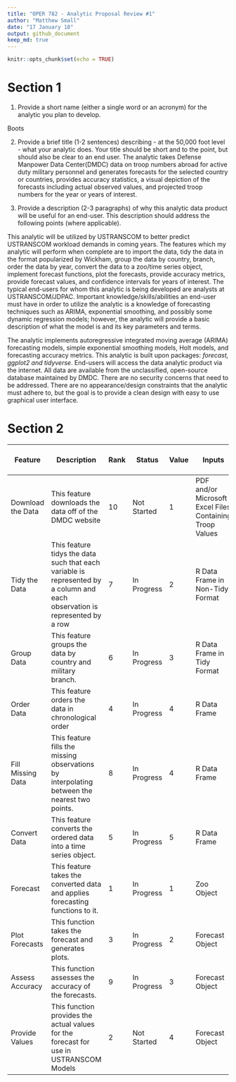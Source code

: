 ```yaml
---
title: "OPER 782 - Analytic Proposal Review #1"
author: "Matthew Small"
date: "17 January 18"
output: github_document
keep_md: true
---
```


```r
knitr::opts_chunk$set(echo = TRUE)
```

# Section 1

1. Provide a short name (either a single word or an acronym) for the analytic you plan     to develop. 

Boots

2. Provide a brief title (1-2 sentences)   describing - at the 50,000 foot level - what your analytic does.  Your title should be short and to the point, but should also be clear to an end user.
The analytic takes Defense Manpower Data Center(DMDC) data on troop numbers abroad for active duty military personnel and generates forecasts for the selected country or countries, provides accuracy statistics, a visual depiction of the forecasts including actual observed values, and projected troop numbers for the year or years of interest.  

3. Provide a description (2-3 paragraphs) of why this analytic data product will be useful for an end-user.  This description should address the following points (where applicable).

This analytic will be utilized by USTRANSCOM to better predict USTRANSCOM workload demands in coming years.  The features which my analytic will perform when complete are to import the data, tidy the data in the format popularized by Wickham, group the data by country, branch, order the data by year, convert the data to a zoo/time series object, implement forecast functions, plot the forecasts, provide accuracy metrics, provide forecast values, and confidence intervals for years of interest. The typical end-users for whom this analytic is being developed are analysts at USTRANSCOM/JDPAC.  Important knowledge/skills/abilities an end-user must have in order to utilize the analytic is a knowledge of forecasting techniques such as ARIMA, exponential smoothing, and possibly some dynamic regression models; however, the analytic will provide a basic description of what the model is and its key parameters and terms.

The analytic implements autoregressive integrated moving average (ARIMA) forecasting models, simple exponential smoothing models, Holt models, and forecasting accuracy metrics.  This analytic is built upon \textbf{R} packages: *forecast, ggplot2 and tidyverse*.  End-users will access the data analytic product via the internet.  All data are available from the unclassified, open-source database maintained by DMDC.  There are no security concerns that need to be addressed.  There are no appearance/design constraints that the analytic must adhere to, but the goal is to provide a clean design with easy to use graphical user interface.

# Section 2
| Feature           | Description                                                                                                                 | Rank | Status      | Value | Inputs                                                   | Outputs                                     | Utilization | Sufficient Time? | Current or Future? |
|-------------------|-----------------------------------------------------------------------------------------------------------------------------|------|-------------|-------|----------------------------------------------------------|---------------------------------------------|-------------|------------------|--------------------|
| Download the Data | This feature downloads the data off of the DMDC website                                                                     | 10   | Not Started | 1     | PDF and/or Microsoft Excel Files Containing Troop Values | R Data Frame Containing Troop Data          | Low         | Maybe            | Future             |
| Tidy the Data     | This feature tidys the data such that each variable is represented by a column and each observation is represented by a row | 7    | In Progress | 2     | R Data Frame in Non-Tidy Format                          | R Data Frame in Tidy Format                 | Medium      | Yes              | Current            |
| Group Data        | This feature groups the data by country and military branch.                                                                | 6    | In Progress | 3     | R Data Frame in Tidy Format                              | R Data Frame grouped by country and branch. | Medium      | Yes              | Current            |
| Order Data        | This feature orders the data in chronological order                                                                         | 4    | In Progress | 4     | R Data Frame                                             | R Data                                      | Medium      | Yes              | Current            |
| Fill Missing Data | This feature fills the missing observations by interpolating between the nearest two points.                                | 8    | In Progress | 4     | R Data Frame                                             | R Data Frame                                | Medium      | Yes              | Current            |
| Convert Data      | This feature converts the ordered data into a time series object.                                                           | 5    | In Progress | 5     | R Data Frame                                             | Zoo Object                                  | Medium      | Yes              | Current            |
| Forecast          | This feature takes the converted data and applies forecasting functions to it.                                              | 1    | In Progress | 1     | Zoo Object                                               | Forecast Object                             | High        | Yes              | Current            |
| Plot Forecasts    | This function takes the forecast and generates plots.                                                                       | 3    | In Progress | 2     | Forecast Object                                          | Plot (graphical object)                     | High        | Yes              | Current            |
| Assess Accuracy   | This function assesses the accuracy of the forecasts.                                                                       | 9    | In Progress | 3     | Forecast Object                                          | List                                        | Low         | Yes              | Current            |
| Provide Values    | This function provides the actual values for the forecast for use in USTRANSCOM Models                                      | 2    | Not Started | 4     | Forecast Object                                          | Vector                                      | High        | Yes              | Current            |